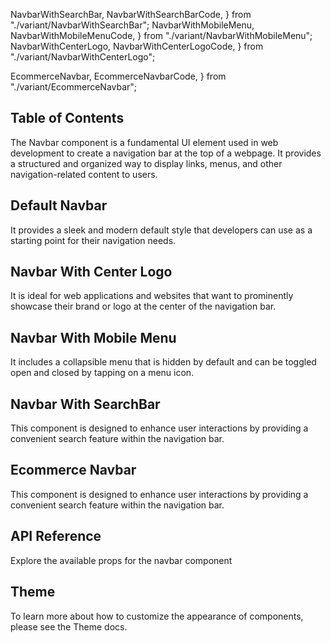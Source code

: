   NavbarWithSearchBar,
  NavbarWithSearchBarCode,
} from "./variant/NavbarWithSearchBar";
  NavbarWithMobileMenu,
  NavbarWithMobileMenuCode,
} from "./variant/NavbarWithMobileMenu";
  NavbarWithCenterLogo,
  NavbarWithCenterLogoCode,
} from "./variant/NavbarWithCenterLogo";

  EcommerceNavbar,
  EcommerceNavbarCode,
} from "./variant/EcommerceNavbar";



## Table of Contents

The Navbar component is a fundamental UI element used in web development to create a navigation bar at the top of a webpage. It provides a structured and organized way to display links, menus, and other navigation-related content to users.

## Default Navbar

It provides a sleek and modern default style that developers can use as a starting point for their navigation needs.

<CodePreview github="Navbar" code={DefaultNavbarCode}>
  <DefaultNavbar />
</CodePreview>

## Navbar With Center Logo

It is ideal for web applications and websites that want to prominently showcase their brand or logo at the center of the navigation bar.

<CodePreview github="Navbar" code={NavbarWithCenterLogoCode}>
  <NavbarWithCenterLogo />
</CodePreview>

## Navbar With Mobile Menu

It includes a collapsible menu that is hidden by default and can be toggled open and closed by tapping on a menu icon.

<CodePreview github="Navbar" code={NavbarWithMobileMenuCode}>
  <NavbarWithMobileMenu />
</CodePreview>

## Navbar With SearchBar

This component is designed to enhance user interactions by providing a convenient search feature within the navigation bar.

<CodePreview github="Navbar" code={NavbarWithSearchBarCode}>
  <NavbarWithSearchBar />
</CodePreview>

## Ecommerce Navbar

This component is designed to enhance user interactions by providing a convenient search feature within the navigation bar.

<CodePreview github="Navbar" code={EcommerceNavbarCode}>
  <EcommerceNavbar />
</CodePreview>

## API Reference

Explore the available props for the navbar component

<ComponentApi data={NavbarApiData} />

## Theme

To learn more about how to customize the appearance of components, please see the Theme docs.

<CssThemePreview code={useTheme().theme.navigation} />
